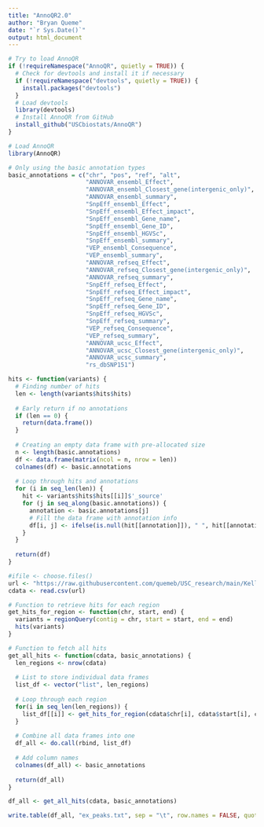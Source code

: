 ```yaml
---
title: "AnnoQR2.0"
author: "Bryan Queme"
date: "`r Sys.Date()`"
output: html_document
---
```


```r
# Try to load AnnoQR
if (!requireNamespace("AnnoQR", quietly = TRUE)) {
  # Check for devtools and install it if necessary
  if (!requireNamespace("devtools", quietly = TRUE)) {
    install.packages("devtools")
  }
  # Load devtools
  library(devtools)
  # Install AnnoQR from GitHub
  install_github("USCbiostats/AnnoQR")
}

# Load AnnoQR
library(AnnoQR)

```

```r
# Only using the basic annotation types
basic_annotations = c("chr", "pos", "ref", "alt",
                      "ANNOVAR_ensembl_Effect",
                      "ANNOVAR_ensembl_Closest_gene(intergenic_only)",
                      "ANNOVAR_ensembl_summary",
                      "SnpEff_ensembl_Effect",
                      "SnpEff_ensembl_Effect_impact",
                      "SnpEff_ensembl_Gene_name",
                      "SnpEff_ensembl_Gene_ID",
                      "SnpEff_ensembl_HGVSc",
                      "SnpEff_ensembl_summary",
                      "VEP_ensembl_Consequence",
                      "VEP_ensembl_summary",
                      "ANNOVAR_refseq_Effect",
                      "ANNOVAR_refseq_Closest_gene(intergenic_only)",
                      "ANNOVAR_refseq_summary",
                      "SnpEff_refseq_Effect",
                      "SnpEff_refseq_Effect_impact",
                      "SnpEff_refseq_Gene_name",
                      "SnpEff_refseq_Gene_ID",
                      "SnpEff_refseq_HGVSc",
                      "SnpEff_refseq_summary",
                      "VEP_refseq_Consequence",
                      "VEP_refseq_summary",
                      "ANNOVAR_ucsc_Effect",
                      "ANNOVAR_ucsc_Closest_gene(intergenic_only)",
                      "ANNOVAR_ucsc_summary",
                      "rs_dbSNP151")
```


```r

hits <- function(variants) {
  # Finding number of hits
  len <- length(variants$hits$hits)
  
  # Early return if no annotations
  if (len == 0) {
    return(data.frame())
  }
  
  # Creating an empty data frame with pre-allocated size
  n <- length(basic.annotations)
  df <- data.frame(matrix(ncol = n, nrow = len))
  colnames(df) <- basic.annotations
  
  # Loop through hits and annotations
  for (i in seq_len(len)) {
    hit <- variants$hits$hits[[i]]$'_source'
    for (j in seq_along(basic.annotations)) {
      annotation <- basic.annotations[j]
      # Fill the data frame with annotation info
      df[i, j] <- ifelse(is.null(hit[[annotation]]), " ", hit[[annotation]])
    }
  }
  
  return(df)
}

```

```r
#ifile <- choose.files()
url <- "https://raw.githubusercontent.com/quemeb/USC_research/main/Kelly/ex_peaks_example.csv"
cdata <- read.csv(url)

```

```r

# Function to retrieve hits for each region
get_hits_for_region <- function(chr, start, end) {
  variants = regionQuery(contig = chr, start = start, end = end)
  hits(variants)
}

# Function to fetch all hits
get_all_hits <- function(cdata, basic_annotations) {
  len_regions <- nrow(cdata)
  
  # List to store individual data frames
  list_df <- vector("list", len_regions)
  
  # Loop through each region
  for(i in seq_len(len_regions)) {
    list_df[[i]] <- get_hits_for_region(cdata$chr[i], cdata$start[i], cdata$end[i])
  }
  
  # Combine all data frames into one
  df_all <- do.call(rbind, list_df)
  
  # Add column names
  colnames(df_all) <- basic_annotations
  
  return(df_all)
}

df_all <- get_all_hits(cdata, basic_annotations)


```

```r

write.table(df_all, "ex_peaks.txt", sep = "\t", row.names = FALSE, quote = FALSE)

```

